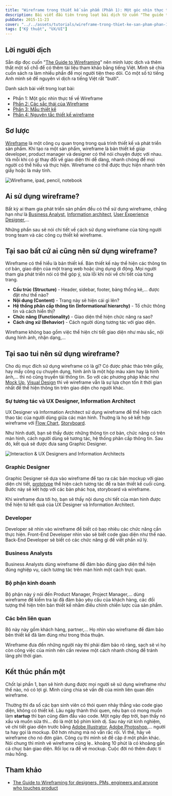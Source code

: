 ```yaml
---
title: "Wireframe trong thiết kế sản phẩm (Phần 1): Một góc nhìn thực tế về Wireframe"
description: Bài viết đầu tiên trong loạt bài dịch từ cuốn "The guide to wireframing". Phần này đề cập đến việc thiết kế Wireframe dưới góc nhìn thực tế.
pubDate: 2015-11-23
cover: "../../assets/tutorials/wireframe-trong-thiet-ke-san-pham-phan-1/wireframe-ipad-pencil-notebook.png"
tags: ["Kỹ thuật", "UX/UI"]
---
```


## Lời người dịch

Sẵn dịp đọc cuốn "[The Guide to Wireframing](http://studio.uxpin.com/ebooks/guide-to-wireframing/)" nên mình lược dịch và thêm thắt một số chỗ để có thêm tài liệu tham khảo bằng tiếng Việt. Mình sẽ chia cuốn sách ra làm nhiều phần để mọi người tiện theo dõi. Có một số từ tiếng Anh mình sẽ để nguyên vì dịch ra tiếng Việt rất "bưởi".

Danh sách bài viết trong loạt bài:

- Phần 1: Một góc nhìn thực tế về Wireframe
- [Phần 2: Các sắc thái của Wireframe](https://vhnam.github.io/tutorials/wireframe-trong-thiet-ke-san-pham-phan-2)
- [Phần 3: Mẫu thiết kế](https://vhnam.github.io/tutorials/wireframe-trong-thiet-ke-san-pham-phan-3)
- [Phần 4: Nguyên tắc thiết kế wireframe](https://vhnam.github.io/tutorials/wireframe-trong-thiet-ke-san-pham-phan-4)

## Sơ lược

[Wireframe](https://en.wikipedia.org/wiki/Website_wireframe) là một công cụ quan trọng trong quá trình thiết kế và phát triển sản phẩm. Khi tạo ra một sản phẩm, wireframe là bản thiết kế giúp developer, product manager và designer có thể nói chuyện được với nhau. Và mỗi khi có gì thay đổi về giao diện thì dễ dàng, nhanh chóng để mọi người có thể hiểu và thực hiện. Wireframe có thể được thực hiện nhanh trên giấy hoặc là máy tính.

![Wireframe, ipad, pencil, notebook](../../assets/tutorials/wireframe-trong-thiet-ke-san-pham-phan-1/wireframe-ipad-pencil-notebook.png)

## Ai sử dụng wireframe?

Bất kỳ ai tham gia phát triển sản phẩm đều có thể sử dụng wireframe, chẳng hạn như là [Business Analyst](https://en.wikipedia.org/wiki/Business_analyst), [Information architect](https://en.wikipedia.org/wiki/Information_architecture), [User Experience Designer](https://en.wikipedia.org/wiki/User_experience_design),...

Những phần sau sẽ nói chi tiết về cách sử dụng wireframe của từng người trong team và các công cụ thiết kế wireframe.

## Tại sao bất cứ ai cũng nên sử dụng wireframe?

Wireframe có thể hiểu là bản thiết kế. Bản thiết kế này thể hiện các thông tin cơ bản, giao diện của một trang web hoặc ứng dụng di động. Mọi người tham gia phát triển nói có thể góp ý, sửa lỗi khi nói về chi tiết của từng trang.

- **Cấu trúc (Structure)** - Header, sidebar, footer, bảng thống kê,... được đặt như thế nào?
- **Nội dung (Content)** - Trang này sẽ hiện cái gì lên?
- **Hệ thống phân cấp thông tin (Informational hierarchy)** - Tổ chức thông tin và cách hiển thị?
- **Chức năng (Functionality)** - Giao diện thể hiện chức năng ra sao?
- **Cách ứng xử (Behavior)** - Cách người dùng tương tác với giao diện.

Wireframe không bao gồm việc thể hiện chi tiết giao diện như màu sắc, nội dung hình ảnh, nhận dạng,...

## Tại sao tui nên sử dụng wireframe?

Cho dù mục đích sử dụng wireframe có là gì? Có được phác thảo trên giấy, hay mấy công cụ chuyên dụng, hình ảnh là một hộp màu xám hay là hình ảnh,... thì nó cũng truyền tải thông tin. So với các phương pháp khác như [Mock Up](https://en.wikipedia.org/wiki/Mockup), [Visual Design](https://en.wikipedia.org/wiki/Graphic_design) thì vẽ wireframe vẫn là sự lựa chọn tốn ít thời gian nhất để thể hiện thông tin trên giao diện cho người khác.

### Sự tương tác và UX Designer, Information Architect

UX Designer và Information Architect sử dụng wireframe để thể hiện cách thao tác của người dùng giữa các màn hình. Thường là họ sẽ kết hợp wireframe với [Flow Chart](https://en.wikipedia.org/wiki/Flowchart), [Storyboard](https://en.wikipedia.org/wiki/Storyboard).

Như hình dưới, bạn sẽ thấy được những thông tin cơ bản, chức năng có trên màn hình, cách người dùng sẽ tương tác, hệ thống phân cấp thông tin. Sau đó, kết quả sẽ được đưa sang Graphic Designer.

![Interaction & UX Designers and Information Architects](../../assets/tutorials/wireframe-trong-thiet-ke-san-pham-phan-1/interaction.png)

### Graphic Designer

Graphic Designer sẽ dựa vào wireframe để tạo ra các bản mockup với giao diện chi tiết, [prototype](https://en.wikipedia.org/wiki/Software_prototyping) thể hiện cách tương tác để ra bản thiết kế cuối cùng. Bước này sẽ kết hợp với các bản phác họa, storyboard và wireframe.

Khi wireframe đưa tới họ, bạn sẽ thấy nội dung chi tiết của màn hình được thể hiện từ kết quả của UX Designer và Information Architect.

### Developer

Developer sẽ nhìn vào wireframe để biết có bao nhiêu các chức năng cần thực hiện. Front-End Developer nhìn vào sẽ biết code giao diện như thế nào. Back-End Developer sẽ biết có các chức năng gì để viết phần xử lý.

### Business Analysts

Business Analysts dùng wireframe để đảm bảo đúng giao diện thể hiện đúng nghiệp vụ, cách tương tác trên màn hình một cách trực quan.

### Bộ phận kinh doanh

Bộ phận này ý nói đến Product Manager, Project Manager,... dùng wireframe để kiểm tra lại đã đảm bảo yêu cầu của khách hàng, các đối tượng thể hiện trên bản thiết kế nhằm điều chỉnh chiến lược của sản phẩm.

### Các bên liên quan

Bộ này này gồm khách hàng, partner,... Họ nhìn vào wireframe để đảm bảo bên thiết kế đã làm đúng như trong thỏa thuận.

Wireframe đưa đến những người này thì phải đảm bảo rõ ràng, sạch sẽ vì họ còn công việc của mình nên cần review một cách nhanh chóng để tránh lãng phí thời gian.

## Kết thúc phần một

Chốt lại phần 1, bạn sẽ hình dung được mọi người sẽ sử dụng wireframe như thế nào, nó có lợi gì. Mình cũng chia sẻ vấn đề của mình liên quan đến wireframe.

Thường thì đa số các bạn sinh viên có thói quen nhảy thẳng vào code giao diện, không có thiết kế. Lâu ngày thành thói quen, nếu bạn có mong muốn làm **startup** thì bạn cũng đâm đầu vào code. Một ngày đẹp trời, bạn thấy nó xấu và muốn sửa thì... đó là một bộ phim kinh dị. Sau này rút kinh nghiệm, vẽ chi tiết giao diện trước bằng [Adobe Illustrator](http://www.adobe.com/products/illustrator.html), [Adobe Photoshop](http://www.adobe.com/products/photoshop.html),... người ta hay gọi là mockup. Đỡ hơn nhưng mà nó vẫn rắc rối. Vì thế, hãy vẽ wireframe cho nó đơn giản. Công cụ thì mình sẽ đề cập ở một phần khác. Nói chung thì mình vẽ wireframe cũng lẹ.. khoảng 10 phút là có khoảng gần cả chục bản giao diện. Rồi lọc ra để vẽ mockup. Cuộc đời nó thêm được tí màu hồng.

## Tham khảo

- [The Guide to Wireframing for designers, PMs, engineers and anyone who touches product](http://studio.uxpin.com/ebooks/guide-to-wireframing/)
